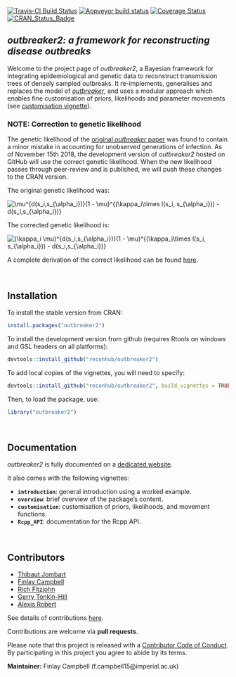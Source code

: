 
[![Travis-CI Build Status](https://travis-ci.org/reconhub/outbreaker2.svg?branch=master)](https://travis-ci.org/reconhub/outbreaker2)
[![Appveyor build status](https://ci.appveyor.com/api/projects/status/yj449x0yqhphvcrt/branch/master?svg=true)](https://ci.appveyor.com/project/thibautjombart/outbreaker2/branch/master)
[![Coverage Status](https://codecov.io/github/reconhub/outbreaker2/coverage.svg?branch=master)](https://codecov.io/github/reconhub/outbreaker2?branch=master)
[![CRAN_Status_Badge](http://www.r-pkg.org/badges/version/outbreaker2)](https://cran.r-project.org/package=outbreaker2)

*outbreaker2: a framework for reconstructing disease outbreaks*
---------------------------------------------------------------

Welcome to the project page of *outbreaker2*, a Bayesian framework
 for integrating epidemiological and genetic data to reconstruct transmission
 trees of densely sampled outbreaks. It re-implements, generalises and replaces
 the model of [*outbreaker*](https://github.com/thibautjombart/outbreaker), and uses
 a modular approach which enables fine customisation of priors, likelihoods
 and parameter movements (see [customisation
 vignette](http://www.repidemicsconsortium.org/outbreaker2/articles/customisation.html)).

### NOTE: Correction to genetic likelihood

The genetic likelihood of
the
[original *outbreaker* paper](https://journals.plos.org/ploscompbiol/article?id=10.1371/journal.pcbi.1003457) was
found to contain a minor mistake in accounting for unobserved generations of
infection. As of November 15th 2018, the development version of *outbreaker2*
hosted on GitHub will use the correct genetic likelihood. When the new
likelihood passes through peer-review and is published, we will push these
changes to the CRAN version. 

The original genetic likelihood was:

<img src="https://latex.codecogs.com/svg.latex?\mu^{d(s_i,s_{\alpha_i})}(1&space;-&space;\mu)^{(\kappa_i\times&space;l(s_i,&space;s_{\alpha_i}))&space;-&space;d(s_i,s_{\alpha_i})}" title="\mu^{d(s_i,s_{\alpha_i})}(1 - \mu)^{(\kappa_i\times l(s_i, s_{\alpha_i})) - d(s_i,s_{\alpha_i})}" />

The corrected genetic likelihood is:

<img src="https://latex.codecogs.com/svg.latex?(\kappa_i&space;\mu)^{d(s_i,s_{\alpha_i})}(1&space;-&space;\mu)^{(\kappa_i\times&space;l(s_i,&space;s_{\alpha_i}))&space;-&space;d(s_i,s_{\alpha_i})}" title="(\kappa_i \mu)^{d(s_i,s_{\alpha_i})}(1 - \mu)^{(\kappa_i\times l(s_i, s_{\alpha_i})) - d(s_i,s_{\alpha_i})}" />

A complete derivation of the correct likelihood can be found 
[here](https://imperiallondon-my.sharepoint.com/personal/fc1915_ic_ac_uk/Documents/genll_derivation.pdf?download=1).

<br>

Installation
-------------

To install the stable version from CRAN:
```r
install.packages("outbreaker2")
```

To install the development version from github (requires Rtools on windows and
GSL headers on all platforms):

```r
devtools::install_github("reconhub/outbreaker2")
```

To add local copies of the vignettes, you will need to specify:
```r
devtools::install_github("reconhub/outbreaker2", build_vignettes = TRUE)
```

Then, to load the package, use:

```r
library("outbreaker2")
```



<br>

Documentation
-------------

*outbreaker2* is fully documented on a [dedicated
 website](http://www.repidemicsconsortium.org/outbreaker2/).

It also comes with the following vignettes:

- **`introduction`**: general introduction using a worked example.
- **`overview`**: brief overview of the package's content.
- **`customisation`**: customisation of priors, likelihoods, and movement functions.
- **`Rcpp_API`**: documentation for the Rcpp API.



<br>

Contributors
------------
- [Thibaut Jombart](https://github.com/thibautjombart)
- [Finlay Campbell](https://github.com/finlaycampbell)
- [Rich Fitzjohn](https://github.com/richfitz)
- [Gerry Tonkin-Hill](https://github.com/gtonkinhill)
- [Alexis Robert](https://github.com/alxsrobert)

See details of contributions
[here](https://github.com/reconhub/outbreaker2/graphs/contributors).

Contributions are welcome via **pull requests**.

Please note that this project is released with a [Contributor Code of
Conduct](https://github.com/reconhub/outbreaker2/blob/master/CONDUCT.md). By
participating in this project you agree to abide by its terms.

**Maintainer:** Finlay Campbell (f.campbell15@imperial.ac.uk)
